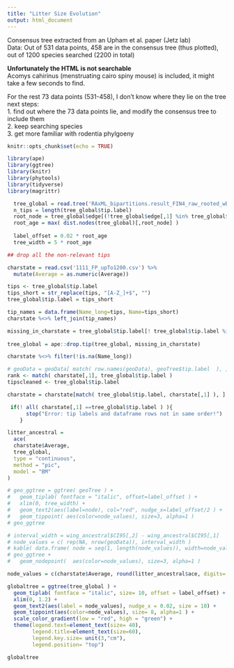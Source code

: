 ```yaml
---
title: "Litter Size Evolution"
output: html_document
---
```


Consensus tree extracted from an Upham et al. paper (Jetz lab)  
Data: Out of 531 data points, 458 are in the consensus tree (thus plotted), out of 1200 species searched (2200 in total)  

**Unfortunately the HTML is not searchable**  
Acomys cahirinus (menstruating cairo spiny mouse) is included, it might take a few seconds to find.

For the rest 73 data points (531-458), I don't know where they lie on the tree  
next steps:  
1. find out where the 73 data points lie, and modify the consensus tree to include them   
2. keep searching species   
3. get more familiar with rodentia phylgoeny  


```r
knitr::opts_chunk$set(echo = TRUE)

library(ape)
library(ggtree)
library(knitr)
library(phytools)
library(tidyverse)
library(magrittr)
```

```r
  tree_global = read.tree('RAxML_bipartitions.result_FIN4_raw_rooted_wBoots_4098mam1out_OK.newick')
  n_tips = length(tree_global$tip.label)
  root_node = tree_global$edge[(!tree_global$edge[,1] %in% tree_global$edge[,2]),1] %>% unique()
  root_age = max( dist.nodes(tree_global)[,root_node] )
  
  label_offset = 0.02 * root_age
  tree_width = 5 * root_age
```

```r
## drop all the non-relevant tips

charstate = read.csv('1111_FP_upTo1200.csv') %>%
  mutate(Average = as.numeric(Average))

tips <- tree_global$tip.label
tips_short = str_replace(tips, "[A-Z_]+$", "")
tree_global$tip.label = tips_short

tip_names = data.frame(Name_long=tips, Name=tips_short)
charstate %<>% left_join(tip_names)

missing_in_charstate = tree_global$tip.label[! tree_global$tip.label %in% charstate$Name]
 
tree_global = ape::drop.tip(tree_global, missing_in_charstate)

charstate %<>% filter(!is.na(Name_long))

# geoData = geoData[ match( row.names(geoData), geoTree$tip.label  ), ]
rank <- match( charstate[,1], tree_global$tip.label )
tipscleaned <- tree_global$tip.label

charstate = charstate[match( tree_global$tip.label, charstate[,1] ), ]

 if(! all( charstate[,1] ==tree_global$tip.label ) ){
      stop("Error: tip labels and dataframe rows not in same order!")
    }

```

```r


litter_ancestral = 
  ace(
  charstate$Average, 
  tree_global,
  type = "continuous",
  method = "pic",
  model = "BM"
)

# geo_ggtree = ggtree( geoTree ) + 
#   geom_tiplab( fontface = "italic", offset=label_offset ) +
#   xlim(0, tree_width) +
#   geom_text2(aes(label=node), col="red", nudge_x=label_offset/2 ) +
#   geom_tippoint( aes(color=node_values), size=3, alpha=1 )
# geo_ggtree

# interval_width = wing_ancestral$CI95[,2] - wing_ancestral$CI95[,1]
# node_values = c( rep(NA, nrow(geoData)), interval_width )
# kable( data.frame( node = seq(1, length(node_values)), width=node_values ) )
# geo_ggtree + 
#   geom_nodepoint(  aes(color=node_values), size=3, alpha=1 )

node_values = c(charstate$Average, round(litter_ancestral$ace, digits= 2))

globaltree = ggtree(tree_global ) + 
  geom_tiplab( fontface = "italic", size= 10, offset = label_offset) + 
  xlim(0, 1.2) + 
  geom_text2(aes(label = node_values), nudge_x = 0.02, size = 10) +
  geom_tippoint(aes(color=node_values), size= 8, alpha=1 ) + 
  scale_color_gradient(low = "red", high = "green") +
  theme(legend.text=element_text(size= 40),
        legend.title=element_text(size=60),
        legend.key.size= unit(3,"cm"), 
        legend.position= "top")

globaltree

```





